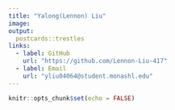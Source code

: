 ```yaml
---
title: "Yalong(Lennon) Liu"
image: 
output:
  postcards::trestles
links:
  - label: GitHub
    url: "https://github.com/Lennon-Liu-417"
  - label: Email
    url: "yliu04064@student.monashl.edu"
---
```


```r
knitr::opts_chunk$set(echo = FALSE)
```
